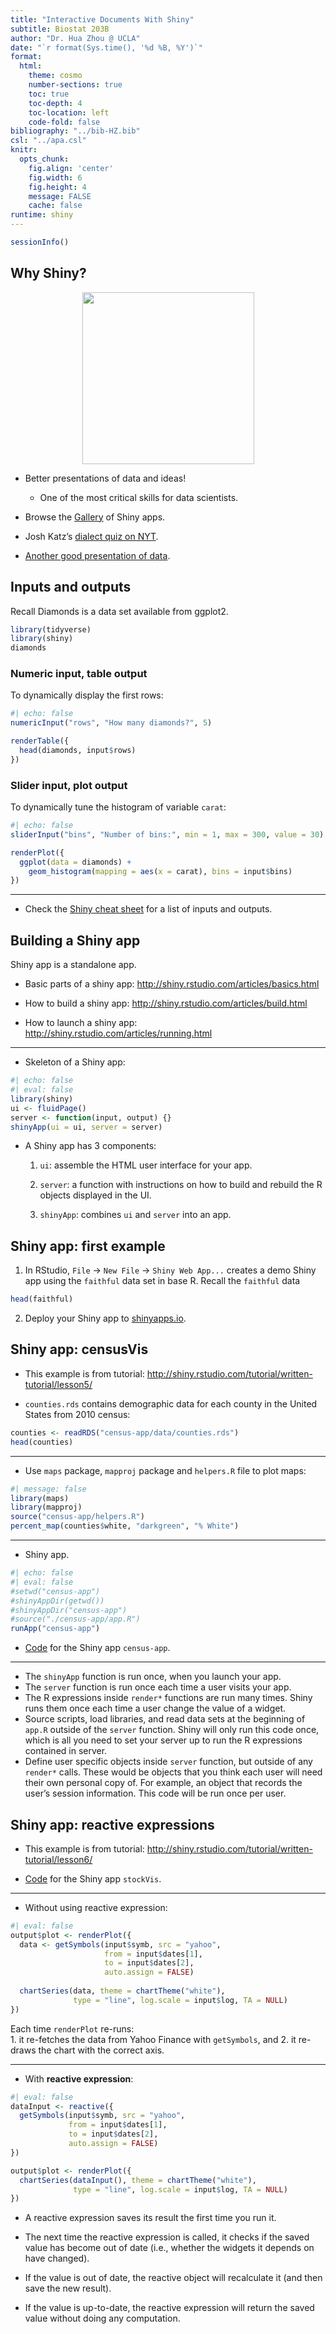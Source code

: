 ```yaml
---
title: "Interactive Documents With Shiny"
subtitle: Biostat 203B
author: "Dr. Hua Zhou @ UCLA"
date: "`r format(Sys.time(), '%d %B, %Y')`"
format:
  html:
    theme: cosmo
    number-sections: true
    toc: true
    toc-depth: 4
    toc-location: left
    code-fold: false
bibliography: "../bib-HZ.bib"
csl: "../apa.csl"
knitr:
  opts_chunk: 
    fig.align: 'center'
    fig.width: 6
    fig.height: 4
    message: FALSE
    cache: false
runtime: shiny
---
```


```r
sessionInfo()
```

## Why Shiny?

<p align="center">
<img src="./data-science.png" height="275">
</p>

- Better presentations of data and ideas!
    - One of the most critical skills for data scientists.

- Browse the [Gallery](http://shiny.rstudio.com/gallery/) of Shiny apps.

- Josh Katz's [dialect quiz on NYT](https://www.nytimes.com/interactive/2014/upshot/dialect-quiz-map.html).

- [Another good presentation of data](https://research.hackerrank.com/student-developer/2020).

## Inputs and outputs 

Recall Diamonds is a data set available from ggplot2.
```r
library(tidyverse)
library(shiny)
diamonds
```

### Numeric input, table output

To dynamically display the first rows:
```r
#| echo: false
numericInput("rows", "How many diamonds?", 5)

renderTable({
  head(diamonds, input$rows)
})
```

### Slider input, plot output

To dynamically tune the histogram of variable `carat`:
```r
#| echo: false
sliderInput("bins", "Number of bins:", min = 1, max = 300, value = 30)

renderPlot({
  ggplot(data = diamonds) +
    geom_histogram(mapping = aes(x = carat), bins = input$bins)
})
```

----

- Check the [Shiny cheat sheet](https://raw.githubusercontent.com/rstudio/cheatsheets/main/shiny.pdf) for a list of inputs and outputs.

## Building a Shiny app

Shiny app is a standalone app. 

- Basic parts of a shiny app: <http://shiny.rstudio.com/articles/basics.html>

- How to build a shiny app: <http://shiny.rstudio.com/articles/build.html>

- How to launch a shiny app: <http://shiny.rstudio.com/articles/running.html>

----

- Skeleton of a Shiny app:
```r
#| echo: false
#| eval: false
library(shiny)
ui <- fluidPage()
server <- function(input, output) {}
shinyApp(ui = ui, server = server)
```

- A Shiny app has 3 components:

    1. `ui`: assemble the HTML user interface for your app.

    2. `server`: a function with instructions on how to build and rebuild the R objects displayed in the UI.

    3. `shinyApp`: combines `ui` and `server` into an app.

## Shiny app: first example

1. In RStudio, `File` -> `New File` -> `Shiny Web App...` creates a demo Shiny app using the `faithful` data set in base R. Recall the `faithful` data
```r
head(faithful)
```

2. Deploy your Shiny app to [shinyapps.io](https://www.shinyapps.io).

## Shiny app: censusVis

- This example is from tutorial: <http://shiny.rstudio.com/tutorial/written-tutorial/lesson5/>

- `counties.rds` contains demographic data for each county in the United States from 2010 census:
```r
counties <- readRDS("census-app/data/counties.rds")
head(counties)
```

----

- Use `maps` package, `mapproj` package and `helpers.R` file to plot maps:
```r
#| message: false
library(maps)
library(mapproj)
source("census-app/helpers.R")
percent_map(counties$white, "darkgreen", "% White")
```

----

- Shiny app.
```r
#| echo: false
#| eval: false
#setwd("census-app")
#shinyAppDir(getwd())
#shinyAppDir("census-app")
#source("./census-app/app.R")
runApp("census-app")
```

- [Code](https://github.com/ucla-biostat-203b/2023winter/tree/main/slides/11-shiny/census-app) for the Shiny app `census-app`.

----

- The `shinyApp` function is run once, when you launch your app.  
- The `server` function is run once each time a user visits your app.  
- The R expressions inside `render*` functions are run many times. Shiny runs them once each time a user change the value of a widget. 
- Source scripts, load libraries, and read data sets at the beginning of `app.R` outside of the `server` function. Shiny will only run this code once, which is all you need to set your server up to run the R expressions contained in server.  
- Define user specific objects inside `server` function, but outside of any `render*` calls. These would be objects that you think each user will need their own personal copy of. For example, an object that records the user’s session information. This code will be run once per user.

## Shiny app: reactive expressions

- This example is from tutorial: <http://shiny.rstudio.com/tutorial/written-tutorial/lesson6/>

- [Code](https://github.com/ucla-biostat-203b/2023winter/tree/main/slides/11-shiny/stockVis) for the Shiny app `stockVis`.

---

- Without using reactive expression:
```r
#| eval: false
output$plot <- renderPlot({
  data <- getSymbols(input$symb, src = "yahoo",
                     from = input$dates[1],
                     to = input$dates[2],
                     auto.assign = FALSE)
  
  chartSeries(data, theme = chartTheme("white"),
              type = "line", log.scale = input$log, TA = NULL)
})
```
Each time `renderPlot` re-runs:  
1. it re-fetches the data from Yahoo Finance with `getSymbols`, and
2. it re-draws the chart with the correct axis.

---- 

- With **reactive expression**:
```r
#| eval: false
dataInput <- reactive({
  getSymbols(input$symb, src = "yahoo", 
             from = input$dates[1],
             to = input$dates[2],
             auto.assign = FALSE)
})

output$plot <- renderPlot({
  chartSeries(dataInput(), theme = chartTheme("white"), 
              type = "line", log.scale = input$log, TA = NULL)
})
```

- A reactive expression saves its result the first time you run it.

- The next time the reactive expression is called, it checks if the saved value has become out of date (i.e., whether the widgets it depends on have changed).

- If the value is out of date, the reactive object will recalculate it (and then save the new result).

- If the value is up-to-date, the reactive expression will return the saved value without doing any computation.

